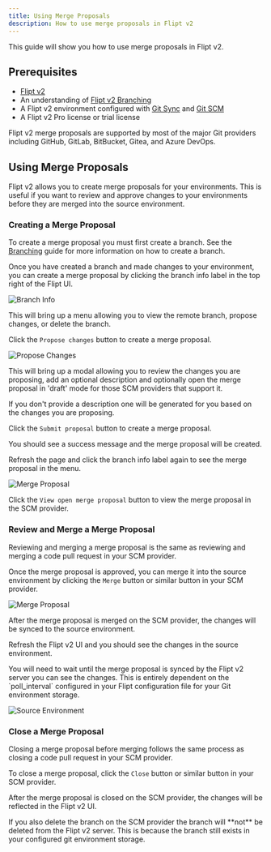 ```yaml
---
title: Using Merge Proposals
description: How to use merge proposals in Flipt v2
---
```


This guide will show you how to use merge proposals in Flipt v2.


<V2Pro />

## Prerequisites

- [Flipt v2](/v2/quickstart)
- An understanding of [Flipt v2 Branching](/v2/guides/user/environments/branches)
- A Flipt v2 environment configured with [Git Sync](/v2/guides/operations/environments/git-sync) and [Git SCM](/v2/guides/operations/environments/git-scm)
- A Flipt v2 Pro license or trial license

<Note>
  Flipt v2 merge proposals are supported by most of the major Git providers
  including GitHub, GitLab, BitBucket, Gitea, and Azure DevOps.
</Note>

## Using Merge Proposals

Flipt v2 allows you to create merge proposals for your environments. This is useful if you want to review and approve changes to your environments before they are merged into the source environment.

### Creating a Merge Proposal

To create a merge proposal you must first create a branch. See the [Branching](/v2/guides/user/environments/branches) guide for more information on how to create a branch.

Once you have created a branch and made changes to your environment, you can create a merge proposal by clicking the branch info label in the top right of the Flipt UI.

![Branch Info](/v2/images/guides/user/environments/merge_proposals/branch_info.png)

This will bring up a menu allowing you to view the remote branch, propose changes, or delete the branch.

Click the `Propose changes` button to create a merge proposal.

![Propose Changes](/v2/images/guides/user/environments/merge_proposals/create_proposal.png)

This will bring up a modal allowing you to review the changes you are proposing, add an optional description and optionally open the merge proposal in 'draft' mode for those SCM providers that support it.

<Tip>
  If you don't provide a description one will be generated for you based on the
  changes you are proposing.
</Tip>

Click the `Submit proposal` button to create a merge proposal.

You should see a success message and the merge proposal will be created.

Refresh the page and click the branch info label again to see the merge proposal in the menu.

![Merge Proposal](/v2/images/guides/user/environments/merge_proposals/merge_proposal.png)

Click the `View open merge proposal` button to view the merge proposal in the SCM provider.

### Review and Merge a Merge Proposal

Reviewing and merging a merge proposal is the same as reviewing and merging a code pull request in your SCM provider.

Once the merge proposal is approved, you can merge it into the source environment by clicking the `Merge` button or similar button in your SCM provider.

![Merge Proposal](/v2/images/guides/user/environments/merge_proposals/github_merge.png)

After the merge proposal is merged on the SCM provider, the changes will be synced to the source environment.

Refresh the Flipt v2 UI and you should see the changes in the source environment.

<Note>
  You will need to wait until the merge proposal is synced by the Flipt v2
  server you can see the changes. This is entirely dependent on the
  `poll_interval` configured in your Flipt configuration file for your Git
  environment storage.
</Note>

![Source Environment](/v2/images/guides/user/environments/merge_proposals/source_environment.png)

### Close a Merge Proposal

Closing a merge proposal before merging follows the same process as closing a code pull request in your SCM provider.

To close a merge proposal, click the `Close` button or similar button in your SCM provider.

After the merge proposal is closed on the SCM provider, the changes will be reflected in the Flipt v2 UI.

<Warning>
  If you also delete the branch on the SCM provider the branch will **not** be
  deleted from the Flipt v2 server. This is because the branch still exists in
  your configured git environment storage.
</Warning>
